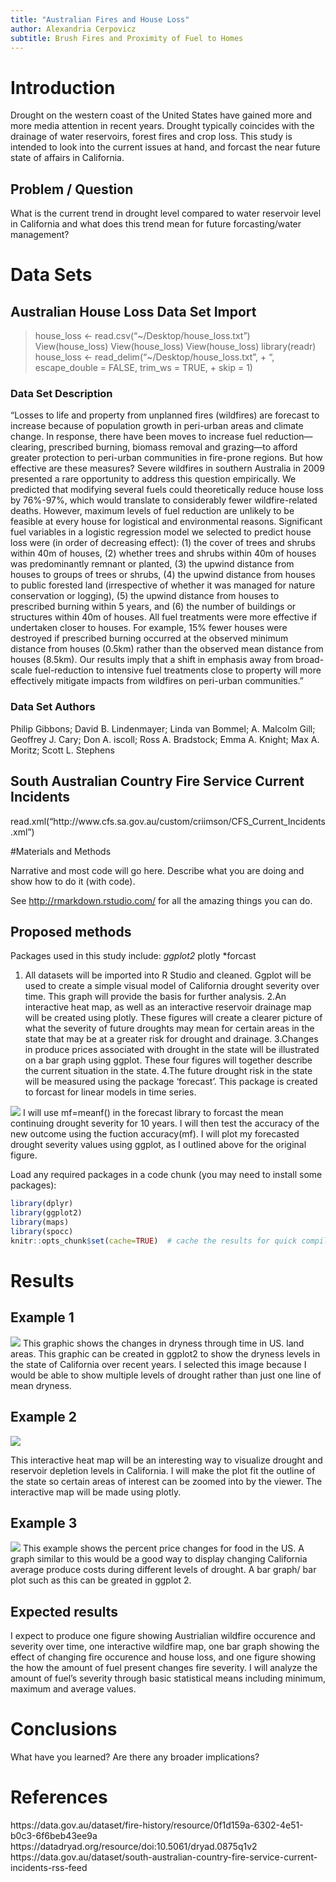 ```yaml
---
title: "Australian Fires and House Loss"
author: Alexandria Cerpovicz
subtitle: Brush Fires and Proximity of Fuel to Homes
---
```


# Introduction

Drought on the western coast of the United States have gained more and more media attention in recent years. Drought typically coincides with the drainage of water reservoirs, forest fires and crop loss. This study is intended to look into the current issues at hand, and forcast the near future state of affairs in California.
  
## Problem / Question
What is the current trend in drought level compared to water reservoir level in California and what does this trend mean for future forcasting/water management?

# Data Sets

## Australian House Loss Data Set Import
> house_loss <- read.csv("~/Desktop/house_loss.txt")
>   View(house_loss)
> View(house_loss)
> View(house_loss)
> library(readr)
> house_loss <- read_delim("~/Desktop/house_loss.txt", 
+     "\t", escape_double = FALSE, trim_ws = TRUE, 
+     skip = 1)

### Data Set Description
"Losses to life and property from unplanned fires (wildfires) are forecast to increase because of population growth in peri-urban areas and climate change. In response, there have been moves to increase fuel reduction—clearing, prescribed burning, biomass removal and grazing—to afford greater protection to peri-urban communities in fire-prone regions. But how effective are these measures? Severe wildfires in southern Australia in 2009 presented a rare opportunity to address this question empirically. We predicted that modifying several fuels could theoretically reduce house loss by 76%-97%, which would translate to considerably fewer wildfire-related deaths. However, maximum levels of fuel reduction are unlikely to be feasible at every house for logistical and environmental reasons. Significant fuel variables in a logistic regression model we selected to predict house loss were (in order of decreasing effect): (1) the cover of trees and shrubs within 40m of houses, (2) whether trees and shrubs within 40m of houses was predominantly remnant or planted, (3) the upwind distance from houses to groups of trees or shrubs, (4) the upwind distance from houses to public forested land (irrespective of whether it was managed for nature conservation or logging), (5) the upwind distance from houses to prescribed burning within 5 years, and (6) the number of buildings or structures within 40m of houses. All fuel treatments were more effective if undertaken closer to houses. For example, 15% fewer houses were destroyed if prescribed burning occurred at the observed minimum distance from houses (0.5km) rather than the observed mean distance from houses (8.5km). Our results imply that a shift in emphasis away from broad-scale fuel-reduction to intensive fuel treatments close to property will more effectively mitigate impacts from wildfires on peri-urban communities." 

### Data Set Authors

Philip Gibbons; David B. Lindenmayer; Linda van Bommel; A. Malcolm Gill; Geoffrey J. Cary; Don A. iscoll; Ross A. Bradstock; Emma A. Knight; Max A. Moritz; Scott L. Stephens

## South Australian Country Fire Service Current Incidents
read.xml("http://www.cfs.sa.gov.au/custom/criimson/CFS_Current_Incidents.xml")

#Materials and Methods

Narrative and most code will go here.  Describe what you are doing and show how to do it (with code).


See [http://rmarkdown.rstudio.com/](http://rmarkdown.rstudio.com/) for all the amazing things you can do.

## Proposed methods

Packages used in this study include:
*ggplot2
*plotly
*forcast

1. All datasets will be imported into R Studio and cleaned. Ggplot will be used to create a simple visual model of California drought severity over time. This graph will provide the basis for further analysis. 
2.An interactive heat map, as well as an interactive reservoir drainage map will be created using plotly. These figures will create a clearer picture of what the severity of future droughts may mean for certain areas in the state that may be at a greater risk for drought and drainage.
3.Changes in produce prices associated with drought in the state will be illustrated on a bar graph using ggplot. 
These four figures will together describe the current situation in the state. 
4.The future drought risk in the state will be measured using the package 'forecast'. This package is created to forcast for linear models in time series.

![](https://github.com/robjhyndman/forecast)
I will use mf=meanf() in the forecast library to forcast the mean continuing drought severity for 10 years. I will then test the accuracy of the new outcome using the fuction accuracy(mf). I will plot my forecasted drought severity values using ggplot, as I outlined above for the original figure.


Load any required packages in a code chunk (you may need to install some packages):

```r
library(dplyr)
library(ggplot2)
library(maps)
library(spocc)
knitr::opts_chunk$set(cache=TRUE)  # cache the results for quick compiling
```



# Results

## Example 1
![](https://www.epa.gov/sites/production/files/styles/large/public/2016-07/drought-figure2-2016.png)
This graphic shows the changes in dryness through time in US. land areas. This graphic can be created in ggplot2 to show the dryness levels in the state of California over recent years. I selected this image because I would be able to show multiple levels of drought rather than just one line of mean dryness.

## Example 2
![](https://www.r-graph-gallery.com/112-overlaid-interactive-histogram-plotly/feed/)

This interactive heat map will be an interesting way to visualize drought and reservoir depletion levels in California. I will make the plot fit the outline of the state so certain areas of interest can be zoomed into by the viewer. The interactive map will be made using plotly.

## Example 3
![](https://www.theepochtimes.com/assets/uploads/2015/04/09/prince_increase_large.jpg)
This example shows the percent price changes for food in the US. A graph similar to this would be a good way to display changing California average produce costs during different levels of drought. A bar graph/ bar plot such as this can be greated in ggplot 2.


## Expected results

I expect to produce one figure showing Austrialian wildfire occurence and severity over time, one interactive wildfire map, one bar graph showing the effect of changing fire occurence and house loss, and one figure showing the how the amount of fuel present changes fire severity. I will analyze the amount of fuel's severity through basic statistical means including minimum, maximum and average values. 

# Conclusions

What have you learned?  Are there any broader implications?

# References
https://data.gov.au/dataset/fire-history/resource/0f1d159a-6302-4e51-b0c3-6f6beb43ee9a
https://datadryad.org/resource/doi:10.5061/dryad.0875q1v2
https://data.gov.au/dataset/south-australian-country-fire-service-current-incidents-rss-feed

